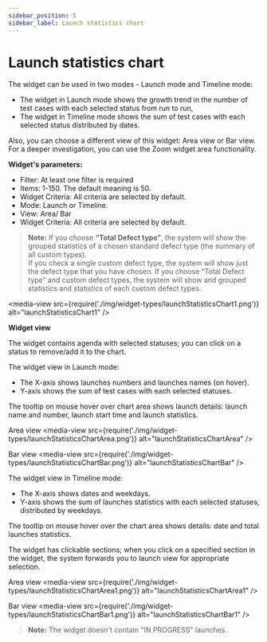 ```yaml
---
sidebar_position: 5
sidebar_label: Launch statistics chart
---
```


# Launch statistics chart

The widget can be used in two modes - Launch mode and Timeline mode:

- The widget in Launch mode shows the growth trend in the number of test cases with each selected status from run to run,
- The widget in Timeline mode shows the sum of test cases with each selected status distributed by dates.

Also, you can choose a different view of this widget:  Area view or Bar view.
For a deeper investigation, you can use the Zoom widget area functionality.

**Widget's parameters:**

- Filter: At least one filter is required
- Items: 1-150. The default meaning is 50.
- Widget Criteria: All criteria are selected by default.
- Mode: Launch or Timeline.
- View: Area/ Bar
- Widget Criteria: All criteria are selected by default.

>**Note:**
If you choose **“Total Defect type”**, the system will show the grouped statistics of a chosen standard defect type (the summary of all custom types).  
If you check a single custom defect type, the system will show just the defect type that you have chosen.
If you choose “Total Defect type” and custom defect types, the system will show and grouped statistics and statistics of each custom defect types.

<media-view src={require('./img/widget-types/launchStatisticsChart1.png')} alt="launchStatisticsChart1" />

**Widget view**

The widget contains agenda with selected statuses; you can click on a status to remove/add it to the chart.

The widget view in Launch mode:

- The X-axis shows launches numbers and launches names (on hover).
- Y-axis shows the sum of test cases with each selected statuses.

The tooltip on mouse hover over chart area shows launch details: launch name and number, launch start time and launch statistics.

Area view
<media-view src={require('./img/widget-types/launchStatisticsChartArea.png')} alt="launchStatisticsChartArea" />

Bar view
<media-view src={require('./img/widget-types/launchStatisticsChartBar.png')} alt="launchStatisticsChartBar" />

The widget view in Timeline mode:

- The X-axis shows dates and weekdays.
- Y-axis shows the sum of launches statistics with each selected statuses, distributed by weekdays.

The tooltip on mouse hover over the chart area shows details: date and total launches statistics.

The widget has clickable sections; when you click on a specified section in the widget, the system forwards you to launch view for appropriate selection.

Area view
<media-view src={require('./img/widget-types/launchStatisticsChartArea1.png')} alt="launchStatisticsChartArea1" />

Bar view
<media-view src={require('./img/widget-types/launchStatisticsChartBar1.png')} alt="launchStatisticsChartBar1" />

>**Note:**
The widget doesn't contain "IN PROGRESS" launches.